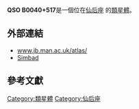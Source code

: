 {{Galaxy
  | name = [[QSO|QSO]] B0040+517
  | image =
  | epoch = [[J2000|J2000]]
  | ra = {{RA|00|43|09.21}}<ref name="ned">{{cite web
  | title=NASA/IPAC Extragalactic Database
  | work=Results for QSO B1637+826
  | url=http://nedwww.ipac.caltech.edu/
  | accessdate=2006-10-26
  | archive-date=2011-05-14
  | archive-url=https://web.archive.org/web/20110514100451/http://nedwww.ipac.caltech.edu/
  | dead-url=no
  }}</ref>
  | dec = {{DEC|+52|03|33.5}}<ref name="ned" />
  | constellation name = [[仙后座|仙后座]]
  | z = 0.174 ± 0 [[kilometer|km]]/[[second|s]]<ref name="ned" />
  | type = E<ref name="ned" />
  | dist_ly = 440.64216 [[ly|ly]] (135.1 [[kpc|kpc]]) 
  | appmag_v = 19
  | size_v = 
  | notes = First quasar discovered
  | names = [[DA|DA]] 22 , [[LEDA|LEDA]] 2817481 , [[3C星表|3C]] 20   
}}


'''QSO B0040+517 '''是一個位在[[仙后座|仙后座]] 的[[類星體|類星體]]。
== 外部連結 ==

* [http://www.jb.man.ac.uk/atlas/object/3C20.html www.jb.man.ac.uk/atlas/]{{Wayback|url=http://www.jb.man.ac.uk/atlas/object/3C20.html |date=20160303170353 }}
* [http://simbad.u-strasbg.fr/simbad/sim-id?protocol=html&Ident=QSO+B0040%2B517&NbIdent=1&Radius=2&Radius.unit=arcmin&submit=submit+id Simbad]{{Wayback|url=http://simbad.u-strasbg.fr/simbad/sim-id?protocol=html&Ident=QSO+B0040%2B517&NbIdent=1&Radius=2&Radius.unit=arcmin&submit=submit+id |date=20170820202902 }}

== 參考文獻 ==

{{reflist}}
{{天文小作品}}

[[Category:類星體|Category:類星體]]
[[Category:仙后座|Category:仙后座]]